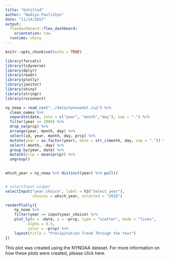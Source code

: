 ```yaml
---
title: "Untitled"
author: "Nadiya Pavlishyn"
date: "11/14/2017"
output: 
  flexdashboard::flex_dashboard:
    orientation: row
  runtime: shiny
---
```


```r
knitr::opts_chunk$set(echo = TRUE)

library(forcats)
library(tidyverse)
library(dplyr)
library(readr)
library(plotly)
library(janitor)
library(shiny)
library(stringr)
library(rsconnect)

ny_noaa = read_csv("../data/nynoaadat.zip") %>%
  clean_names %>%
  separate(date, into = c("year", "month","day"), sep = "-") %>%
  filter(year >= 2000) %>%
  drop_na(prcp) %>%
  arrange(year, month, day) %>%
  select(id, year, month, day, prcp) %>%
  mutate(year = as.factor(year), date = str_c(month, day, sep = ".")) %>%
  select(-month, -day) %>%
  group_by(year, date) %>%
  mutate(prcp = mean(prcp)) %>%
  ungroup()
  

```

```r
which_year = ny_noaa %>% distinct(year) %>% pull()


# selectInput widget
selectInput("year_choice", label = h3("Select year"),
            choices = which_year, selected = "2010")

renderPlotly({
    ny_noaa %>%
    filter(year == input$year_choice) %>%
    plot_ly(x = ~date, y = ~prcp, type = "scatter", mode = "lines",
          alpha = 0.5,
          color = ~prcp) %>%
    layout(title = "Precipitation Trend Through the Year")
})

```
This plot was created using the NYNOAA dataset. For more information on how these plots were created, please click here.
```r
```